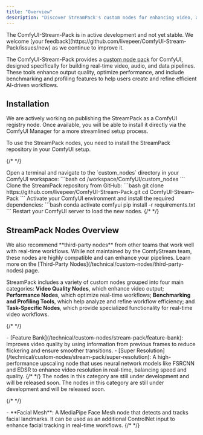 ```yaml
---
title: "Overview"
description: "Discover StreamPack's custom nodes for enhancing video, audio, and data workflows with real-time performance."
---
```


<Info>
  The ComfyUI-Stream-Pack is in active development and not yet stable. We
  welcome [your
  feedback](https://github.com/livepeer/ComfyUI-Stream-Pack/issues/new) as we
  continue to improve it.
</Info>

The ComfyUI-Stream-Pack provides a [custom node pack](https://github.com/livepeer/ComfyUI-Stream-Pack) for ComfyUI, designed specifically for building real-time video, audio, and data pipelines. These tools enhance output quality, optimize performance, and include benchmarking and profiling features to help users create and refine efficient AI-driven workflows.

## Installation

<Note>
  We are actively working on publishing the StreamPack as a ComfyUI registry
  node. Once available, you will be able to install it directly via the ComfyUI
  Manager for a more streamlined setup process.
</Note>

To use the StreamPack nodes, you need to install the StreamPack repository in your ComfyUI setup.

{/* <!-- prettier-ignore-start --> */}

<Steps>
  <Step title="Navigate to the custom_nodes directory">
    Open a terminal and navigate to the `custom_nodes` directory in your ComfyUI workspace:
    ```bash
    cd /workspace/ComfyUI/custom_nodes
    ```
  </Step>
  <Step title="Clone the StreamPack repository">
    Clone the StreamPack repository from GitHub:
    ```bash
    git clone https://github.com/livepeer/ComfyUI-Stream-Pack.git
    cd ComfyUI-Stream-Pack
    ```
  </Step>
  <Step title="Install dependencies">
    Activate your ComfyUI environment and install the required dependencies:
    ```bash
    conda activate comfyui
    pip install -r requirements.txt
    ```
  </Step>
  <Step title="Restart ComfyUI">
    Restart your ComfyUI server to load the new nodes.
  </Step>
</Steps>
{/* <!-- prettier-ignore-end --> */}

## StreamPack Nodes Overview

<Tip>
  We also recommend **third-party nodes** from other teams that work well with
  real-time workflows. While not maintained by the ComfyStream team, these nodes
  are highly compatible and can enhance your pipelines. Learn more on the
  [Third-Party Nodes](/technical/custom-nodes/third-party-nodes) page.
</Tip>

StreamPack includes a variety of custom nodes grouped into four main categories: **Video Quality Nodes**, which enhance video output; **Performance Nodes**, which optimize real-time workflows; **Benchmarking and Profiling Tools**, which help analyze and refine workflow efficiency; and **Task-Specific Nodes**, which provide specialized functionality for real-time video workflows.

{/* <!-- prettier-ignore-start --> */}

<Accordion title="Video Quality Nodes">
  - [Feature Bank](/technical/custom-nodes/stream-pack/feature-bank): Improves video quality by using information from previous frames to reduce flickering and ensure smoother transitions.
  - [Super Resolution](/technical/custom-nodes/stream-pack/super-resolution): A high-performance upscaling node that uses neural network models like FSRCNN and EDSR to enhance video resolution in real-time, balancing speed and quality.
</Accordion>
{/* <!-- prettier-ignore-end --> */}

<Accordion title="Performance Nodes">
  <Note>
    The nodes in this category are still under development and will be released
    soon.
  </Note>
</Accordion>

<Accordion title="Benchmarking and Profiling Tools">
  <Note>
    The nodes in this category are still under development and will be released
    soon.
  </Note>
</Accordion>

{/* <!-- prettier-ignore-start --> */}

<Accordion title="Task-Specific Nodes">
  - **Facial Mesh**: A MediaPipe Face Mesh node that detects and tracks facial landmarks. It can be used as an additional ControlNet input to enhance facial tracking in real-time workflows.
</Accordion>
{/* <!-- prettier-ignore-end --> */}

